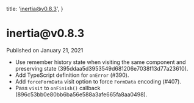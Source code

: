 
  title: 'inertia@v0.8.3',
}

<h1>inertia@v0.8.3</h1>

<div className="-mt-8 mb-12 text-base font-medium text-gray-600">Published on January 21, 2021</div>

- Use remember history state when visiting the same component and preserving state (395ddaa5d3953549d681206e7038f13d77a23610).
- Add TypeScript definition for `onError` (#390).
- Add `forceFormData` visit option to force `FormData` encoding (#407).
- Pass `visit` to `onFinish()` callback (896c53bb0e80bb6ba56e588a3afe665fa8aa0498).
